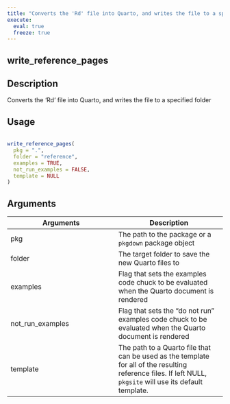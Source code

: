 ```yaml
---
title: "Converts the 'Rd' file into Quarto, and writes the file to a specified folder"
execute:
  eval: true
  freeze: true
---
```


## write_reference_pages

## Description
 Converts the 'Rd' file into Quarto, and writes the file to a specified folder 


## Usage
```r
 
write_reference_pages( 
  pkg = ".", 
  folder = "reference", 
  examples = TRUE, 
  not_run_examples = FALSE, 
  template = NULL 
) 
```

## Arguments
|Arguments|Description|
|---|---|
| pkg | The path to the package or a `pkgdown` package object |
| folder | The target folder to save the new Quarto files to |
| examples | Flag that sets the examples code chuck to be evaluated when the Quarto document is rendered |
| not_run_examples | Flag that sets the "do not run" examples code chuck to be evaluated when the Quarto document is rendered |
| template | The path to a Quarto file that can be used as the template for all of the resulting reference files. If left NULL, `pkgsite` will use its default template. |







